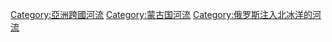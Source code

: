 [[Category:亞洲跨國河流|Category:亞洲跨國河流]]
[[Category:蒙古国河流|Category:蒙古国河流]]
[[Category:俄罗斯注入北冰洋的河流|Category:俄罗斯注入北冰洋的河流]]